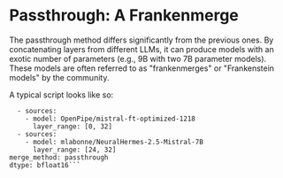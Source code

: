 # Passthrough: A Frankenmerge

The passthrough method differs significantly from the previous ones. By concatenating layers from different LLMs, it can produce models with an exotic number of parameters (e.g., 9B with two 7B parameter models). These models are often referred to as "frankenmerges" or "Frankenstein models" by the community.

A typical script looks like so:

```slices:
  - sources:
    - model: OpenPipe/mistral-ft-optimized-1218
      layer_range: [0, 32]
  - sources:
    - model: mlabonne/NeuralHermes-2.5-Mistral-7B
      layer_range: [24, 32]
merge_method: passthrough
dtype: bfloat16```
